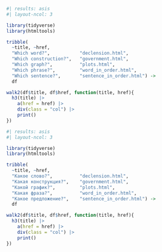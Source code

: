 ::: {.content-visible when-profile="english"}

```r
#| results: asis
#| layout-ncol: 3

library(tidyverse)
library(htmltools)

tribble(
  ~title, ~href,
  "Which word?",           "declension.html",
  "Which construction?",   "government.html",
  "Which graph?",          "plots.html",
  "Which phrase?",         "word_in_order.html",
  "Which sentence?",       "sentence_in_order.html") ->
  df

walk2(df$title, df$href, function(title, href){
  h3(title) |> 
    a(href = href) |> 
    div(class = "col") |>
    print()
})

```

:::

::: {.content-visible when-profile="russian"}

```r
#| results: asis
#| layout-ncol: 3

library(tidyverse)
library(htmltools)

tribble(
  ~title, ~href,
  "Какое слово?",          "declension.html",
  "Какая конструкция?",    "government.html",
  "Какой график?",         "plots.html",
  "Какая фраза?",          "word_in_order.html",
  "Какое предложение?",    "sentence_in_order.html") ->
  df

walk2(df$title, df$href, function(title, href){
  h3(title) |> 
    a(href = href) |> 
    div(class = "col") |>
    print()
})

```

:::